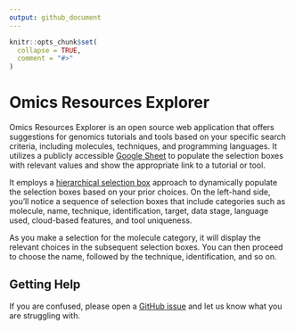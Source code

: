 ```yaml
---
output: github_document
---
```


<!-- README.md is generated from README.Rmd. Please edit that file  -->

```r
knitr::opts_chunk$set(
  collapse = TRUE,
  comment = "#>"
)
```

# Omics Resources Explorer

Omics Resources Explorer is an open source web application that offers suggestions for genomics tutorials and tools based on your specific search criteria, including molecules, techniques, and programming languages. It utilizes a publicly accessible [Google Sheet](https://docs.google.com/spreadsheets/d/1_4VN5MQVPO6KK14mH0P8zBz25s7a-he67qS6Fst6ZTo/edit?usp=sharing) to populate the selection boxes with relevant values and show the appropriate link to a tutorial or tool.

It employs a [hierarchical selection box](https://mastering-shiny.org/action-dynamic.html?q=hier#hierarchical-select) approach to dynamically populate the selection boxes based on your prior choices. On the left-hand side, you'll notice a sequence of selection boxes that include categories such as molecule, name, technique, identification, target, data stage, language used, cloud-based features, and tool uniqueness.

As you make a selection for the molecule category, it will display the relevant choices in the subsequent selection boxes. You can then proceed to choose the name, followed by the technique, identification, and so on.

## Getting Help

If you are confused, please open a [GitHub issue](https://github.com/FredHutch/omicsResources-Explorer/issues/new) and let us know what you are struggling with.

